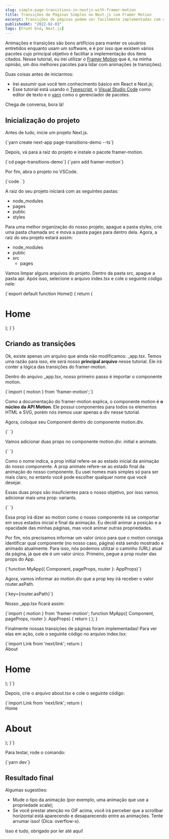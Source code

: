 ```yaml
---
slug: simple-page-transitions-in-nextjs-with-framer-motion
title: Transições de Páginas Simples no Next.js com Framer Motion
excerpt: Transições de páginas podem ser facilmente implementadas com o Framer Motion.
publishedAt: "2022-02-03"
tags: [Front End, Next.js]
---
```


Animações e transições são bons artifícios para manter os usuários entretidos enquanto usam um software,
e é por isso que existem vários pacotes cujo principal objetivo é facilitar a implementação dos itens citados. Nesse tutorial, eu irei utilizar o [Framer Motion](https://www.framer.com/docs/) que é, na minha opinião, um dos melhores pacotes para lidar com animações (e transições).

Duas coisas antes de iniciarmos:
- Irei assumir que você tem conhecimento básico em React e Next.js;
- Esse tutorial está usando o [Typescript](https://www.typescriptlang.org/),
o [Visual Studio Code](https://code.visualstudio.com/) como editor de texto e o
[yarn](https://yarnpkg.com/) como o gerenciador de pacotes.

Chega de conversa, bora lá!

## Inicialização do projeto

Antes de tudo, inicie um projeto Next.js.

<CodeBlock language="bash">
{`yarn create next-app page-transitions-demo --ts`}
</CodeBlock>

Depois, vá para a raiz do projeto e instale o pacote <InlineCode>framer-motion</InlineCode>.

<CodeBlock language="bash">
{`cd page-transitions-demo`}
</CodeBlock>

<CodeBlock language="bash">
{`yarn add framer-motion`}
</CodeBlock>

Por fim, abra o projeto no VSCode.

<CodeBlock language="bash">
{`code .`}
</CodeBlock>

A raiz do seu projeto iniciará com as seguintes pastas:
- node_modules
- pages
- public
- styles

Para uma melhor organização do nosso projeto, apague a pasta <InlineCode>styles</InlineCode>,
crie uma pasta chamada <InlineCode>src</InlineCode> e mova a pasta <InlineCode>pages</InlineCode>
para dentro dela. Agora, a raiz do seu projeto estará assim:
- node_modules
- public
- src
  - pages

Vamos limpar alguns arquivos do projeto. Dentro da pasta <InlineCode>src</InlineCode>, apague a pasta <InlineCode>api</InlineCode>. Após isso, selecione o arquivo <InlineCode>index.tsx</InlineCode> e cole o seguinte código nele:

<CodeBlock language="tsx">
{`export default function Home() {
  return (
    <div>
      <h1>Home</h1>
    </div>
  );
}`}
</CodeBlock>

## Criando as transições

Ok, existe apenas um arquivo que ainda não modificamos: <InlineCode>_app.tsx</InlineCode>. Temos uma razão para isso, ele será nosso **principal arquivo** nesse tutorial. Ele irá conter a lógica das transições do <InlineCode>framer-motion</InlineCode>.

Dentro do arquivo <InlineCode>_app.tsx</InlineCode>, nosso primeiro passo é importar o componente <InlineCode>motion</InlineCode>.

<CodeBlock language="tsx">
{`import { motion } from 'framer-motion';`}
</CodeBlock>

Como a documentação do <InlineCode>framer-motion</InlineCode> explica, o componente <InlineCode>motion</InlineCode> é **o núcleo da API Motion**. Ele possui componentes para todos os elementos HTML e SVG, porém nós iremos usar apenas a <InlineCode>div</InlineCode> nesse tutorial.

Agora, coloque seu <InlineCode>Component</InlineCode> dentro do componente <InlineCode>motion.div</InlineCode>.

<CodeBlock language="tsx">
{`<motion.div>
  <Component {...pageProps} />
</motion.div>`}
</CodeBlock>

Vamos adicionar duas props no componente <InlineCode>motion.div</InlineCode>: <InlineCode>initial</InlineCode> e <InlineCode>animate</InlineCode>.

<CodeBlock language="tsx">
{`<motion.div
  initial="initial"
  animate="animate"
>
  <Component {...pageProps} />
</motion.div>`}
</CodeBlock>

Como o nome indica, a prop <InlineCode>initial</InlineCode> refere-se ao estado inicial da animação do nosso componente. A prop <InlineCode>animate</InlineCode> refere-se ao estado final da animação do nosso componente. Eu usei nomes mais simples só para ser mais claro, no entanto você pode escolher qualquer nome que você desejar.

Essas duas props são insuficientes para o nosso objetivo, por isso vamos adicionar mais uma prop: <InlineCode>variants</InlineCode>.

<CodeBlock language="tsx">
{`<motion.div
  initial="initial"
  animate="animate"
  variants={
    initial: {
      x: 300,
      opacity: 0,
    },
    animate: {
      x: 0,
      opacity: 1,
    },
  }
>
  <Component {...pageProps} />
</motion.div>`}
</CodeBlock>

Essa prop irá dizer ao <InlineCode>motion</InlineCode> como o nosso componente irá se comportar em seus estados inicial e final da animação. Eu decidi animar a posição e a opacidade das minhas páginas, mas você animar outras propriedades.

Por fim, nós precisamos informar um valor único para que o <InlineCode>motion</InlineCode> consiga identificar qual componente (no nosso caso, página) está sendo mostrado e animado atualmente. Para isso, nós podemos utilizar o caminho (URL) atual da página, já que ele é um valor único. Primeiro, pegue a prop <InlineCode>router</InlineCode> das props do App.

<CodeBlock language="tsx">
{`function MyApp({ Component, pageProps, router }: AppProps)`}
</CodeBlock>

Agora, vamos informar ao <InlineCode>motion.div</InlineCode> que a prop key irá receber o valor <InlineCode>router.asPath</InlineCode>.

<CodeBlock language="tsx">
{`key={router.asPath}`}
</CodeBlock>

Nosso <InlineCode>_app.tsx</InlineCode> ficará assim:

<CodeBlock language="tsx">
{`import { motion } from 'framer-motion';
function MyApp({ Component, pageProps, router }: AppProps) {
  return (
    <motion.div
      key={router.asPath}
      initial="initial"
      animate="animate"
      variants={{
        initial: {
          x: 300,
          opacity: 0,
        },
        animate: {
          x: 0,
          opacity: 1,
        },
      }}
    >
      <Component {...pageProps} />
    </motion.div>
  );
}
</CodeBlock>

Finalmente nossas transições de páginas foram implementadas! Para ver elas em ação, cole o seguinte código no arquivo <InlineCode>index.tsx</InlineCode>:

<CodeBlock language="tsx">
{`import Link from 'next/link';
  return (
    <div>
      <Link href="/about">About</Link>
      <h1>Home</h1>
    </div>
  );
}`}
</CodeBlock>

Depois, crie o arquivo <InlineCode>about.tsx</InlineCode> e cole o seguinte código:

<CodeBlock language="tsx">
{`import Link from 'next/link';
  return (
    <div>
      <Link href="/">Home</Link>
      <h1>About</h1>
    </div>
  );
}`}
</CodeBlock>

Para testar, rode o comando:

<CodeBlock language="bash">
{`yarn dev`}
</CodeBlock>

## Resultado final

<PostImage
  src="/images/posts/simple-page-transitions-in-nextjs-with-framer-motion/final.gif"
  alt="GIF containing final result"
/>

Algumas sugestões:
- Mude o tipo da animação (por exemplo, uma animação que use a propriedade scale);
- Se você prestar atenção no GIF acima, você irá perceber que a scrollbar horizontal está aparecendo e desaparecendo entre as animações. Tente arrumar isso! (Dica: <InlineCode>overflow-x</InlineCode>).

Isso é tudo, obrigado por ler até aqui!
